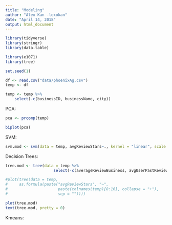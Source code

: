 ```yaml
---
title: "Modeling"
author: "Alex Kan -lexokan"
date: "April 14, 2018"
output: html_document
---
```


```r
library(tidyverse)
library(stringr)
library(data.table)

library(e1071)
library(tree)

set.seed(1)
```

```r
df <- read.csv("data/phoenixAg.csv")
temp <- df

temp <- temp %>% 
    select(-c(businessID, businessName, city))

```

PCA:
```r
pca <- prcomp(temp)

biplot(pca)
```

SVM: 
```r
svm.mod <- svm(data = temp, avgReviewStars~., kernel = "linear", scale = F, cost = .1)
```
Decision Trees: 
```r
tree.mod <- tree(data = temp %>% 
                     select(-c(averageReviewBusiness, avgUserPastReview)), avgReviewStars ~.)

#plot(tree(data = temp,
#     as.formula(paste("avgReviewStars", "~",
#                      paste(colnames(temp)[8:16], collapse = "+"),
#                      sep = ""))))

plot(tree.mod)
text(tree.mod, pretty = 0)
```

Kmeans: 
```r

```

